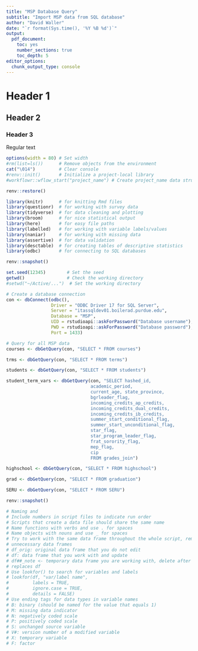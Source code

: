 ```yaml
---
title: "MSP Database Query"
subtitle: "Import MSP data from SQL database"
author: "David Waller"
date: "`r format(Sys.time(), '%Y %B %d')`"
output:
  pdf_document:
    toc: yes
    number_sections: true
    toc_depth: 5
editor_options:
  chunk_output_type: console
---
```


# Header 1
## Header 2
### Header 3

Regular text

```r
options(width = 80) # Set width
#rm(list=ls())      # Remove objects from the environment
cat("\014")         # Clear console
#renv::init()       # Initialize a project-local library
#workflowr::wflow_start("project_name") # Create project_name data structure
```

```r
renv::restore()

library(knitr)      # for knitting Rmd files
library(questionr)  # for working with survey data
library(tidyverse)  # for data cleaning and plotting
library(broom)      # for nice statistical output
library(here)       # for easy file paths
library(labelled)   # for working with variable labels/values
library(naniar)     # for working with missing data
library(assertive)  # for data validation
library(desctable)  # for creating tables of descriptive statistics
library(odbc)       # for connecting to SQL databases

renv::snapshot()
```

```r
set.seed(12345)        # Set the seed
getwd()                # Check the working directory
#setwd("~/Active/...")  # Set the working directory
```

```r
# Create a database connection
con <- dbConnect(odbc(),
                 Driver = "ODBC Driver 17 for SQL Server",
                 Server = "itassqldev01.boilerad.purdue.edu",
                 Database = "MSP",
                 UID = rstudioapi::askForPassword("Database username"),
                 PWD = rstudioapi::askForPassword("Database password"),
                 Port = 1433)
```

```r
# Query for all MSP data
courses <- dbGetQuery(con, "SELECT * FROM courses")

trms <- dbGetQuery(con, "SELECT * FROM terms")

students <- dbGetQuery(con, "SELECT * FROM students")

student_term_vars <- dbGetQuery(con, "SELECT hashed_id, 
                                academic_period, 
                                current_age, state_province, 
                                bgrleader_flag,
                                incoming_credits_ap_credits, 
                                incoming_credits_dual_credits, 
                                incoming_credits_ib_credits, 
                                summer_start_conditional_flag, 
                                summer_start_unconditional_flag, 
                                star_flag, 
                                star_program_leader_flag,
                                frat_sorority_flag, 
                                mep_flag, 
                                cip
                                FROM grades_join")

highschool <- dbGetQuery(con, "SELECT * FROM highschool")

grad <- dbGetQuery(con, "SELECT * FROM graduation")

SERU <- dbGetQuery(con, "SELECT * FROM SERU")
```

```r
renv::snapshot()
```

```r
# Naming and 
# Include numbers in script files to indicate run order
# Scripts that create a data file should share the same name
# Name functions with verbs and use . for spaces
# Name objects with nouns and use _ for spaces
# Try to work with the same data frame throughout the whole script, remove
# unnecessary data frames
# df_orig: original data frame that you do not edit
# df: data frame that you work with and update 
# df##_note <- temporary data frame you are working with, delete after it
# replaces df
# Use lookfor() to search for variables and labels
# lookfor(df, "var/label name",
#         labels = TRUE,
#         ignore.case = TRUE,
#         details = FALSE)
# Use ending tags for data types in variable names
# B: binary (should be named for the value that equals 1)
# M: missing data indicator
# N: negatively coded scale
# P: positively coded scale
# S: unchanged source variable
# V#: version number of a modified variable
# X: temporary variable
# F: factor
```